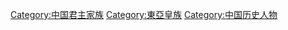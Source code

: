 [[Category:中国君主家族|Category:中国君主家族]]
[[Category:東亞皇族|Category:東亞皇族]]
[[Category:中国历史人物|Category:中国历史人物]]